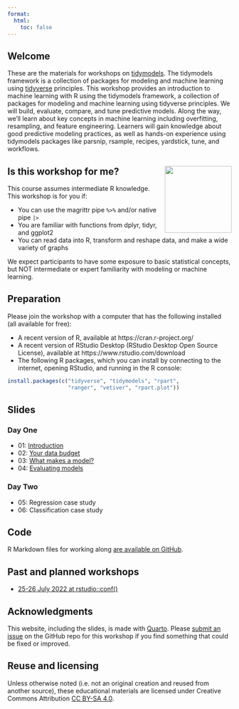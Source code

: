 ```yaml
---
format:
  html:
    toc: false
---
```


## Welcome

These are the materials for workshops on [tidymodels](https://www.tidymodels.org/). The tidymodels framework is a collection of packages for modeling and machine learning using [tidyverse](https://www.tidyverse.org/) principles. This workshop provides an introduction to machine learning with R using the tidymodels framework, a collection of packages for modeling and machine learning using tidyverse principles. We will build, evaluate, compare, and tune predictive models. Along the way, we'll learn about key concepts in machine learning including overfitting, resampling, and feature engineering. Learners will gain knowledge about good predictive modeling practices, as well as hands-on experience using tidymodels packages like parsnip, rsample, recipes, yardstick, tune, and workflows.

## Is this workshop for me? <img src='slides/images/parsnip-flagger.jpg' align="right" height="150" />

This course assumes intermediate R knowledge. This workshop is for you if:

- You can use the magrittr pipe `%>%` and/or native pipe `|>`
- You are familiar with functions from dplyr, tidyr, and ggplot2
- You can read data into R, transform and reshape data, and make a wide variety of graphs

We expect participants to have some exposure to basic statistical concepts, but NOT intermediate or expert familiarity with modeling or machine learning.


## Preparation

Please join the workshop with a computer that has the following installed (all available for free):

- A recent version of R, available at https://cran.r-project.org/
- A recent version of RStudio Desktop (RStudio Desktop Open Source License), available at https://www.rstudio.com/download
- The following R packages, which you can install by connecting to the internet, opening RStudio, and running in the R console:

```r
install.packages(c("tidyverse", "tidymodels", "rpart", 
                   "ranger", "vetiver", "rpart.plot"))
```

## Slides

### Day One

- 01: [Introduction](slides/01-introduction.html)
- 02: [Your data budget](slides/02-data-budget.html)
- 03: [What makes a model?](slides/03-what-makes-a-model.html)
- 04: [Evaluating models](slides/04-evaluating-models.html)

### Day Two

- 05: Regression case study
- 06: Classification case study

## Code

R Markdown files for working along [are available on GitHub](https://github.com/tidymodels/workshops/tree/main/sources).

## Past and planned workshops

- [25-26 July 2022 at rstudio::conf()](https://www.rstudio.com/conference/2022/2022-conf-workshops-pricing/#workshops)

## Acknowledgments {.appendix}

This website, including the slides, is made with [Quarto](https://quarto.org/). Please [submit an issue](https://github.com/tidymodels/workshops/issues) on the GitHub repo for this workshop if you find something that could be fixed or improved.

## Reuse and licensing {.appendix}

Unless otherwise noted (i.e. not an original creation and reused from another source), these educational materials are licensed under Creative Commons Attribution [CC BY-SA 4.0](https://creativecommons.org/licenses/by-sa/4.0/).


